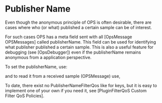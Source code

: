 = Publisher Name =

Even though the anonymous principle of OPS is often desirable, there are cases where who (or what) published a certain sample can be of interest.

For such cases OPS has a meta field sent with all [OpsMessage OPSMessages] called publisherName. This field can be used for identifying what publisher published a certain sample. This is also a useful feature for debugging (see [OpsDebugger]) even if the publisherName remains anonymous from a application perspective.

To set the publisherName, use: 

{{{ publisher.setName("my_pub_name"); }}}

and to read it from a received sample (OPSMessage) use,

{{{string name = subscriber.getMessage()->getPublisherName(); }}}

To date, there exist no PublisherNameFilterQos like for keys, but it is easy to implement one of your own if you need it, see [PluginFilterQoS  Custom Filter QoS Policies].